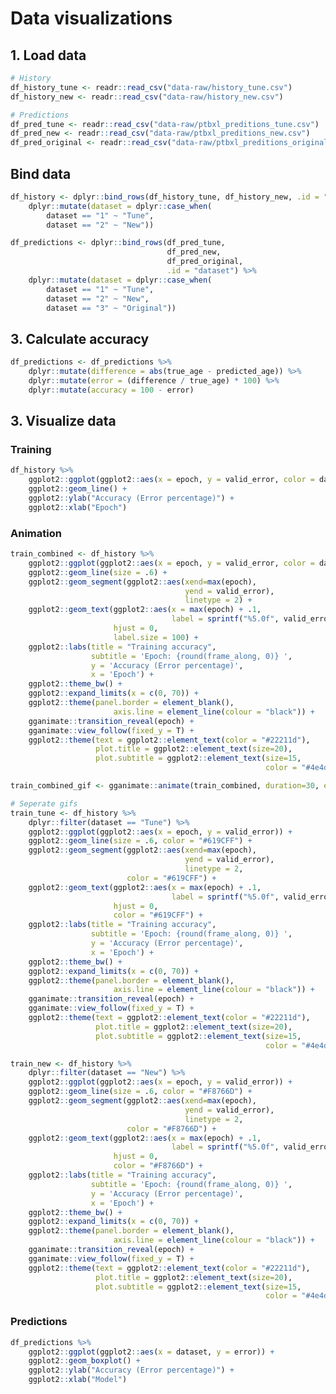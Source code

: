 # Data visualizations 

## 1. Load data

```r
# History
df_history_tune <- readr::read_csv("data-raw/history_tune.csv")
df_history_new <- readr::read_csv("data-raw/history_new.csv")

# Predictions
df_pred_tune <- readr::read_csv("data-raw/ptbxl_preditions_tune.csv")
df_pred_new <- readr::read_csv("data-raw/ptbxl_preditions_new.csv")
df_pred_original <- readr::read_csv("data-raw/ptbxl_preditions_original.csv")
```

## Bind data

```r
df_history <- dplyr::bind_rows(df_history_tune, df_history_new, .id = "dataset") %>%
    dplyr::mutate(dataset = dplyr::case_when(
        dataset == "1" ~ "Tune",
        dataset == "2" ~ "New"))

df_predictions <- dplyr::bind_rows(df_pred_tune, 
                                   df_pred_new,
                                   df_pred_original,
                                   .id = "dataset") %>%
    dplyr::mutate(dataset = dplyr::case_when(
        dataset == "1" ~ "Tune",
        dataset == "2" ~ "New",
        dataset == "3" ~ "Original"))
```

## 3. Calculate accuracy

```r
df_predictions <- df_predictions %>%
    dplyr::mutate(difference = abs(true_age - predicted_age)) %>%
    dplyr::mutate(error = (difference / true_age) * 100) %>%
    dplyr::mutate(accuracy = 100 - error)

```

## 3. Visualize data

### Training

```r
df_history %>%
    ggplot2::ggplot(ggplot2::aes(x = epoch, y = valid_error, color = dataset)) +
    ggplot2::geom_line() +
    ggplot2::ylab("Accuracy (Error percentage)") +
    ggplot2::xlab("Epoch")

```

### Animation

```r
train_combined <- df_history %>%
    ggplot2::ggplot(ggplot2::aes(x = epoch, y = valid_error, color = dataset)) +
    ggplot2::geom_line(size = .6) +
    ggplot2::geom_segment(ggplot2::aes(xend=max(epoch), 
                                       yend = valid_error),
                                       linetype = 2) +
    ggplot2::geom_text(ggplot2::aes(x = max(epoch) + .1, 
                                    label = sprintf("%5.0f", valid_error)),
                       hjust = 0,
                       label.size = 100) +
    ggplot2::labs(title = "Training accuracy",
                  subtitle = 'Epoch: {round(frame_along, 0)} ', 
                  y = 'Accuracy (Error percentage)', 
                  x = 'Epoch') +
    ggplot2::theme_bw() +
    ggplot2::expand_limits(x = c(0, 70)) +
    ggplot2::theme(panel.border = element_blank(),
                       axis.line = element_line(colour = "black")) +
    gganimate::transition_reveal(epoch) +
    gganimate::view_follow(fixed_y = T) +
    ggplot2::theme(text = ggplot2::element_text(color = "#22211d"),
                   plot.title = ggplot2::element_text(size=20),
                   plot.subtitle = ggplot2::element_text(size=15, 
                                                         color = "#4e4d47"))

train_combined_gif <- gganimate::animate(train_combined, duration=30, end_pause = 60)

# Seperate gifs
train_tune <- df_history %>%
    dplyr::filter(dataset == "Tune") %>%
    ggplot2::ggplot(ggplot2::aes(x = epoch, y = valid_error)) +
    ggplot2::geom_line(size = .6, color = "#619CFF") +
    ggplot2::geom_segment(ggplot2::aes(xend=max(epoch), 
                                       yend = valid_error),
                                       linetype = 2,
                          color = "#619CFF") +
    ggplot2::geom_text(ggplot2::aes(x = max(epoch) + .1, 
                                    label = sprintf("%5.0f", valid_error)),
                       hjust = 0,
                       color = "#619CFF") +
    ggplot2::labs(title = "Training accuracy",
                  subtitle = 'Epoch: {round(frame_along, 0)} ', 
                  y = 'Accuracy (Error percentage)', 
                  x = 'Epoch') +
    ggplot2::theme_bw() +
    ggplot2::expand_limits(x = c(0, 70)) +
    ggplot2::theme(panel.border = element_blank(),
                       axis.line = element_line(colour = "black")) +
    gganimate::transition_reveal(epoch) +
    gganimate::view_follow(fixed_y = T) +
    ggplot2::theme(text = ggplot2::element_text(color = "#22211d"),
                   plot.title = ggplot2::element_text(size=20),
                   plot.subtitle = ggplot2::element_text(size=15, 
                                                         color = "#4e4d47"))

train_new <- df_history %>%
    dplyr::filter(dataset == "New") %>%
    ggplot2::ggplot(ggplot2::aes(x = epoch, y = valid_error)) +
    ggplot2::geom_line(size = .6, color = "#F8766D") +
    ggplot2::geom_segment(ggplot2::aes(xend=max(epoch), 
                                       yend = valid_error),
                                       linetype = 2,
                          color = "#F8766D") +
    ggplot2::geom_text(ggplot2::aes(x = max(epoch) + .1, 
                                    label = sprintf("%5.0f", valid_error)),
                       hjust = 0,
                       color = "#F8766D") +
    ggplot2::labs(title = "Training accuracy",
                  subtitle = 'Epoch: {round(frame_along, 0)} ', 
                  y = 'Accuracy (Error percentage)', 
                  x = 'Epoch') +
    ggplot2::theme_bw() +
    ggplot2::expand_limits(x = c(0, 70)) +
    ggplot2::theme(panel.border = element_blank(),
                       axis.line = element_line(colour = "black")) +
    gganimate::transition_reveal(epoch) +
    gganimate::view_follow(fixed_y = T) +
    ggplot2::theme(text = ggplot2::element_text(color = "#22211d"),
                   plot.title = ggplot2::element_text(size=20),
                   plot.subtitle = ggplot2::element_text(size=15, 
                                                         color = "#4e4d47"))


```

### Predictions

```r
df_predictions %>%
    ggplot2::ggplot(ggplot2::aes(x = dataset, y = error)) +
    ggplot2::geom_boxplot() +
    ggplot2::ylab("Accuracy (Error percentage)") +
    ggplot2::xlab("Model")
```

